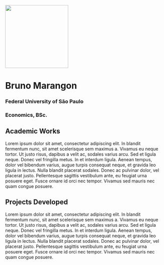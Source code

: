 ![](img/round-profile.png){fig-align="center" width="200"}

# Bruno Marangon

### Federal University of São Paulo

### Economics, BSc.

::: {#academic-works .bg-light}
# Academic Works

Lorem ipsum dolor sit amet, consectetur adipiscing elit. In blandit fermentum nunc, sit amet scelerisque sem maximus a. Vivamus eu neque tortor. Ut justo risus, dapibus a velit ac, sodales varius arcu. Sed et ligula neque. Donec vel fringilla metus. In et interdum ligula. Aenean tempus, dolor vel bibendum varius, augue turpis consequat neque, et gravida leo ligula in lectus. Nulla blandit placerat sodales. Donec ac pulvinar dolor, vel placerat justo. Pellentesque sagittis vestibulum ante, eu feugiat urna posuere eget. Fusce ornare id orci nec tempor. Vivamus sed mauris nec quam congue posuere.
:::

::: {#projects-developed .bg-dark}
# Projects Developed

Lorem ipsum dolor sit amet, consectetur adipiscing elit. In blandit fermentum nunc, sit amet scelerisque sem maximus a. Vivamus eu neque tortor. Ut justo risus, dapibus a velit ac, sodales varius arcu. Sed et ligula neque. Donec vel fringilla metus. In et interdum ligula. Aenean tempus, dolor vel bibendum varius, augue turpis consequat neque, et gravida leo ligula in lectus. Nulla blandit placerat sodales. Donec ac pulvinar dolor, vel placerat justo. Pellentesque sagittis vestibulum ante, eu feugiat urna posuere eget. Fusce ornare id orci nec tempor. Vivamus sed mauris nec quam congue posuere.
:::

